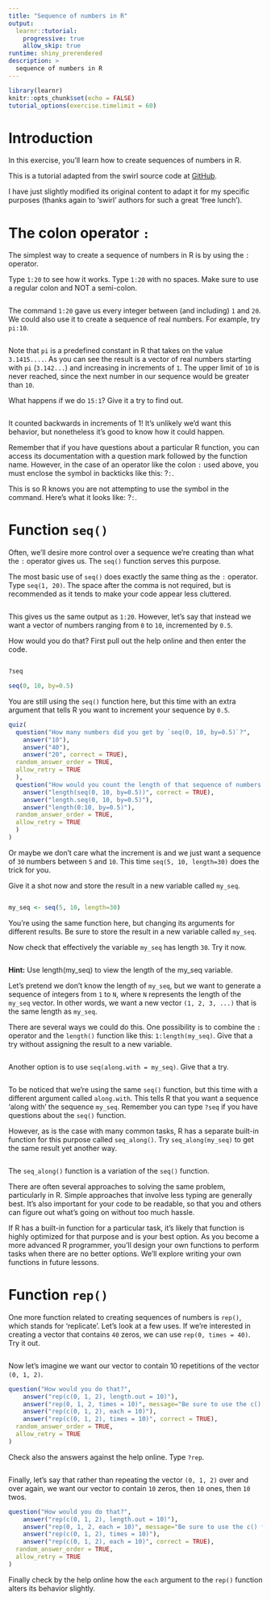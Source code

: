 ```yaml
---
title: "Sequence of numbers in R"
output:
  learnr::tutorial:
    progressive: true
    allow_skip: true
runtime: shiny_prerendered
description: >
  sequence of numbers in R
---
```


```r
library(learnr)
knitr::opts_chunk$set(echo = FALSE)
tutorial_options(exercise.timelimit = 60)
```

# Introduction

In this exercise, you'll learn how to create sequences of numbers in R.

This is a tutorial adapted from the swirl source code at [GitHub](https://github.com/swirldev/swirl_courses). 

I have just slightly modified its original content to adapt it for my specific purposes (thanks again to 'swirl' authors for such a great 'free lunch').

# The colon operator `:`
The simplest way to create a sequence of numbers in R is by using the `:` operator. 

Type `1:20` to see how it works.
Type `1:20` with no spaces. Make sure to use a regular colon and NOT a semi-colon.


```r

```

The command `1:20` gave us every integer between (and including) `1` and `20`. We could also use it to create a sequence of real numbers. For example, try `pi:10`.

```r

```

Note that `pi` is a predefined constant in R that takes on the value `3.1415....`.
As you can see the result is a vector of real numbers starting with `pi` (`3.142...`) and increasing in increments of `1`. The upper limit of `10` is never reached, since the next number in our sequence would be greater than `10`.

What happens if we do `15:1`? Give it a try to find out.

```r

```

It counted backwards in increments of 1! It's unlikely we'd want this behavior, but nonetheless it's good to know how it could happen.

Remember that if you have questions about a particular R function, you can access its documentation with a question mark followed by the function name. However, in the case of an operator like the colon `:` used above, you must enclose the symbol in backticks like this: ?`:`. 

This is so R knows you are not attempting to use the symbol in the command. Here's what it looks like: ?`:`.

# Function `seq()`

Often, we'll desire more control over a sequence we're creating than what the `:` operator gives us. The `seq()` function serves this purpose.

The most basic use of `seq()` does exactly the same thing as the `:` operator.
Type `seq(1, 20)`. The space after the comma is not required, but is recommended as it tends to make your code appear less cluttered.

```r

```

This gives us the same output as `1:20`. 
However, let's say that instead we want a vector of numbers ranging from `0` to `10`, incremented by `0.5`.

How would you do that? First pull out the help online and then enter the code.

```r

```

```r
?seq

seq(0, 10, by=0.5)
```

You are still using the `seq()` function here, but this time with an extra argument that tells R you want to increment your sequence by `0.5`.

```r
quiz(
  question("How many numbers did you get by `seq(0, 10, by=0.5)`?",
    answer("10"),
    answer("40"),
    answer("20", correct = TRUE),
  random_answer_order = TRUE,
  allow_retry = TRUE
  ),
  question("How would you count the length of that sequence of numbers by using the built-in function `length()`?",
    answer("length(seq(0, 10, by=0.5))", correct = TRUE),
    answer("length.seq(0, 10, by=0.5)"),
    answer("length(0:10, by=0.5)"),
  random_answer_order = TRUE,
  allow_retry = TRUE
  )
)
```


Or maybe we don't care what the increment is and we just want a sequence of `30` numbers between `5` and `10`. This time `seq(5, 10, length=30)` does the trick for you. 

Give it a shot now and store the result in a new variable called `my_seq`.

```r

```

```r

my_seq <- seq(5, 10, length=30)

```

You're using the same function here, but changing its arguments for different results. Be sure to store the result in a new variable called `my_seq`.

Now check that effectively the variable `my_seq` has length `30`. Try it now.

```r

```

<div id="seql30_check-hint">
**Hint:** Use length(my_seq) to view the length of the my_seq variable.
</div>

Let's pretend we don't know the length of `my_seq`, but we want to generate a sequence of integers from `1` to `N`, where `N` represents the length of the `my_seq` vector. In other words, we want a new vector `(1, 2, 3, ...)` that is the same length as `my_seq`.

There are several ways we could do this. One possibility is to combine the `:` operator and the `length()` function like this: `1:length(my_seq)`.
Give that a try without assigning the result to a new variable.

```r

```

Another option is to use `seq(along.with = my_seq)`. Give that a try.

```r

```

To be noticed that we're using the same `seq()` function, but this time with a different argument called `along.with`. This tells R that you want a sequence 'along with' the sequence `my_seq`. Remember you can type `?seq` if you have questions about the `seq()` function.

However, as is the case with many common tasks, R has a separate built-in function for this purpose called `seq_along()`. Try `seq_along(my_seq)` to get the same result yet another way.

```r

```

The `seq_along()` function is a variation of the `seq()` function. 

There are often several approaches to solving the same problem, particularly in R. Simple approaches that involve less typing are generally best. It's also important for your code to be readable, so that you and others can figure out what's going on without too much hassle.

If R has a built-in function for a particular task, it's likely that function is highly optimized for that purpose and is your best option. As you become a more advanced R programmer, you'll design your own functions to perform tasks when there are no better options. We'll explore writing your own functions in future lessons.

# Function `rep()`

One more function related to creating sequences of numbers is `rep()`, which stands for 'replicate'. Let's look at a few uses.
If we're interested in creating a vector that contains `40` zeros, we can use `rep(0, times = 40)`. Try it out.

```r

```

Now let's imagine we want our vector to contain 10 repetitions of the vector `(0, 1, 2)`.

```r
question("How would you do that?",
    answer("rep(c(0, 1, 2), length.out = 10)"),
    answer("rep(0, 1, 2, times = 10)", message="Be sure to use the c() function to tell R that the numbers 0, 1, and 2 make up a vector"),
    answer("rep(c(0, 1, 2), each = 10)"),
    answer("rep(c(0, 1, 2), times = 10)", correct = TRUE),
  random_answer_order = TRUE,
  allow_retry = TRUE
)
```

Check also the answers against the help online. Type `?rep`.

```r

```

Finally, let's say that rather than repeating the vector `(0, 1, 2)` over and over again, we want our vector to contain `10` zeros, then `10` ones, then `10` twos. 

```r
question("How would you do that?",
    answer("rep(c(0, 1, 2), length.out = 10)"),
    answer("rep(0, 1, 2, each = 10)", message="Be sure to use the c() function to tell R that the numbers 0, 1, and 2 make up a vector"),
    answer("rep(c(0, 1, 2), times = 10)"),
    answer("rep(c(0, 1, 2), each = 10)", correct = TRUE),
  random_answer_order = TRUE,
  allow_retry = TRUE
)
```

Finally check by the help online how the `each` argument to the `rep()` function alters its behavior slightly.
